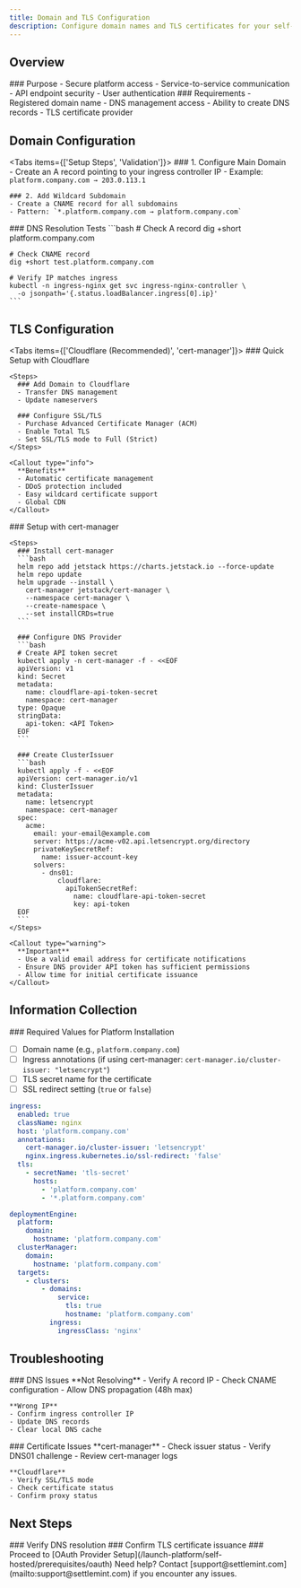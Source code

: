 ```yaml
---
title: Domain and TLS Configuration
description: Configure domain names and TLS certificates for your self-hosted platform
---
```



## Overview

<div className="grid grid-cols-1 md:grid-cols-2 gap-6 mb-8">
  <Card>
    ### Purpose
    - Secure platform access
    - Service-to-service communication
    - API endpoint security
    - User authentication
  </Card>

  <Card>
    ### Requirements
    - Registered domain name
    - DNS management access
    - Ability to create DNS records
    - TLS certificate provider
  </Card>
</div>

## Domain Configuration

<Tabs items={['Setup Steps', 'Validation']}>
  <Tab value="Setup Steps">
    ### 1. Configure Main Domain
    - Create an A record pointing to your ingress controller IP
    - Example: `platform.company.com → 203.0.113.1`

    ### 2. Add Wildcard Subdomain
    - Create a CNAME record for all subdomains
    - Pattern: `*.platform.company.com → platform.company.com`
  </Tab>

  <Tab value="Validation">
    ### DNS Resolution Tests
    ```bash
    # Check A record
    dig +short platform.company.com

    # Check CNAME record
    dig +short test.platform.company.com

    # Verify IP matches ingress
    kubectl -n ingress-nginx get svc ingress-nginx-controller \
      -o jsonpath='{.status.loadBalancer.ingress[0].ip}'
    ```
  </Tab>
</Tabs>

## TLS Configuration

<Tabs items={['Cloudflare (Recommended)', 'cert-manager']}>
  <Tab value="Cloudflare (Recommended)">
    ### Quick Setup with Cloudflare

    <Steps>
      ### Add Domain to Cloudflare
      - Transfer DNS management
      - Update nameservers

      ### Configure SSL/TLS
      - Purchase Advanced Certificate Manager (ACM)
      - Enable Total TLS
      - Set SSL/TLS mode to Full (Strict)
    </Steps>

    <Callout type="info">
      **Benefits**
      - Automatic certificate management
      - DDoS protection included
      - Easy wildcard certificate support
      - Global CDN
    </Callout>
  </Tab>

  <Tab value="cert-manager">
    ### Setup with cert-manager

    <Steps>
      ### Install cert-manager
      ```bash
      helm repo add jetstack https://charts.jetstack.io --force-update
      helm repo update
      helm upgrade --install \
        cert-manager jetstack/cert-manager \
        --namespace cert-manager \
        --create-namespace \
        --set installCRDs=true
      ```

      ### Configure DNS Provider
      ```bash
      # Create API token secret
      kubectl apply -n cert-manager -f - <<EOF
      apiVersion: v1
      kind: Secret
      metadata:
        name: cloudflare-api-token-secret
        namespace: cert-manager
      type: Opaque
      stringData:
        api-token: <API Token>
      EOF
      ```

      ### Create ClusterIssuer
      ```bash
      kubectl apply -f - <<EOF
      apiVersion: cert-manager.io/v1
      kind: ClusterIssuer
      metadata:
        name: letsencrypt
        namespace: cert-manager
      spec:
        acme:
          email: your-email@example.com
          server: https://acme-v02.api.letsencrypt.org/directory
          privateKeySecretRef:
            name: issuer-account-key
          solvers:
            - dns01:
                cloudflare:
                  apiTokenSecretRef:
                    name: cloudflare-api-token-secret
                    key: api-token
      EOF
      ```
    </Steps>

    <Callout type="warning">
      **Important**
      - Use a valid email address for certificate notifications
      - Ensure DNS provider API token has sufficient permissions
      - Allow time for initial certificate issuance
    </Callout>
  </Tab>
</Tabs>

## Information Collection

<Callout type="success">
### Required Values for Platform Installation

- [ ] Domain name (e.g., `platform.company.com`)
- [ ] Ingress annotations (if using cert-manager: `cert-manager.io/cluster-issuer: "letsencrypt"`)
- [ ] TLS secret name for the certificate
- [ ] SSL redirect setting (`true` or `false`)

```yaml
ingress:
  enabled: true
  className: nginx
  host: 'platform.company.com'
  annotations:
    cert-manager.io/cluster-issuer: 'letsencrypt'
    nginx.ingress.kubernetes.io/ssl-redirect: 'false'
  tls:
    - secretName: 'tls-secret'
      hosts:
        - 'platform.company.com'
        - '*.platform.company.com'

deploymentEngine:
  platform:
    domain:
      hostname: 'platform.company.com'
  clusterManager:
    domain:
      hostname: 'platform.company.com'
  targets:
    - clusters:
        - domains:
            service:
              tls: true
              hostname: 'platform.company.com'
          ingress:
            ingressClass: 'nginx'
```
</Callout>

## Troubleshooting

<div className="grid grid-cols-1 md:grid-cols-2 gap-6 mb-8">
  <Card>
    ### DNS Issues
    **Not Resolving**
    - Verify A record IP
    - Check CNAME configuration
    - Allow DNS propagation (48h max)

    **Wrong IP**
    - Confirm ingress controller IP
    - Update DNS records
    - Clear local DNS cache
  </Card>

  <Card>
    ### Certificate Issues
    **cert-manager**
    - Check issuer status
    - Verify DNS01 challenge
    - Review cert-manager logs

    **Cloudflare**
    - Verify SSL/TLS mode
    - Check certificate status
    - Confirm proxy status
  </Card>
</div>

## Next Steps

<Steps>
  ### Verify DNS resolution
  ### Confirm TLS certificate issuance
  ### Proceed to [OAuth Provider Setup](/launch-platform/self-hosted/prerequisites/oauth)
</Steps>

<Callout type="info">
Need help? Contact [support@settlemint.com](mailto:support@settlemint.com) if you encounter any issues.
</Callout> 